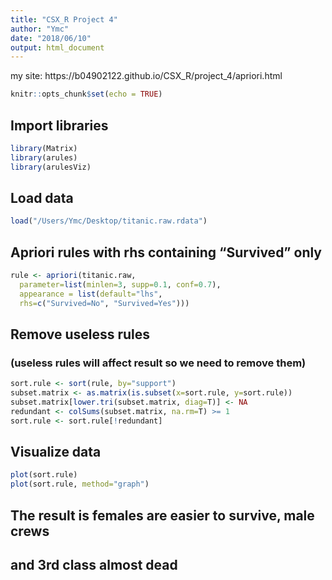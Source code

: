 ```yaml
---
title: "CSX_R Project 4"
author: "Ymc"
date: "2018/06/10"
output: html_document
---
```

my site: https://b04902122.github.io/CSX_R/project_4/apriori.html

```r
knitr::opts_chunk$set(echo = TRUE)
```

## Import libraries
```r
library(Matrix)
library(arules)
library(arulesViz)
```

## Load data
```r
load("/Users/Ymc/Desktop/titanic.raw.rdata")
```

## Apriori rules with rhs containing "Survived" only
```r
rule <- apriori(titanic.raw, 
  parameter=list(minlen=3, supp=0.1, conf=0.7),  
  appearance = list(default="lhs",
  rhs=c("Survived=No", "Survived=Yes")))
```

## Remove useless rules
### (useless rules will affect result so we need to remove them)
```r
sort.rule <- sort(rule, by="support")
subset.matrix <- as.matrix(is.subset(x=sort.rule, y=sort.rule))
subset.matrix[lower.tri(subset.matrix, diag=T)] <- NA
redundant <- colSums(subset.matrix, na.rm=T) >= 1
sort.rule <- sort.rule[!redundant]
```

## Visualize data
```r
plot(sort.rule)
plot(sort.rule, method="graph")
```

## The result is females are easier to survive, male crews
## and 3rd class almost dead
